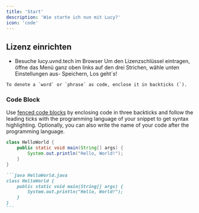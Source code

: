 ```yaml
---
title: 'Start'
description: 'Wie starte ich nun mit Lucy?'
icon: 'code'
---
```


## Lizenz einrichten


+ Besuche lucy.uvnd.tech im Browser
Um den Lizenzschlüssel eintragen, öffne das Menü ganz oben links auf den drei Strichen, wähle unten Einstellungen aus- Speichern, Los geht´s!



```
To denote a `word` or `phrase` as code, enclose it in backticks (`).
```

### Code Block

Use [fenced code blocks](https://www.markdownguide.org/extended-syntax/#fenced-code-blocks) by enclosing code in three backticks and follow the leading ticks with the programming language of your snippet to get syntax highlighting. Optionally, you can also write the name of your code after the programming language.

```java HelloWorld.java
class HelloWorld {
    public static void main(String[] args) {
        System.out.println("Hello, World!");
    }
}
```

````md
```java HelloWorld.java
class HelloWorld {
    public static void main(String[] args) {
        System.out.println("Hello, World!");
    }
}
```
````
